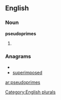 ==English==

===Noun===
'''pseudoprimes'''

# {{plural of|[[pseudoprime]]}}

===Anagrams===
* {{alphagram|deeimopprssu}}
* [[superimposed#English|superimposed]]

[[Category:English plurals]]

[[ar:pseudoprimes]]